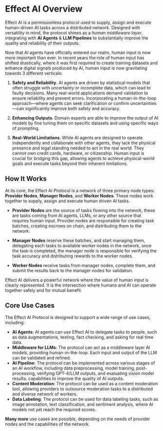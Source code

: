 # Effect AI Overview
Effect AI is a permissionless protocol used to supply, assign and execute human-driven AI tasks across a distributed network. Designed with versatility in mind, the protocol shines as a *human middleware layer*, integrating with **AI Agents** & **LLM Pipelines** to substantially improve the quality and reliability of their outputs.

Now that AI agents have officially entered our realm, human input is now more important than ever. In recent years the role of human input has shifted drastically, where it was first required to create training datasets and enhance digital signals produced by AI, human input is now gravitating towards 3 different verticals:

1. **Safety and Reliability**. AI agents are driven by statistical models that often struggle with uncertainty or incomplete data, which can lead to faulty decisions. Many real-world applications demand validation to ensure reliability and prevent errors. Incorporating a human-in-the-loop approach—where agents can seek clarification or confirm uncertainties—can significantly improve both 
safety and accuracy.

2. **Enhancing Outputs**. Domain experts are able to improve the output of AI models by fine tuning them on specific datasets and using specific ways of prompting.

3. **Real-World Limitations**. While AI agents are designed to operate independently and collaborate with other agents, they lack the physical presence and legal standing needed to act in the real world. They cannot own credit cards, hardware, or citizenship. Human input is crucial for bridging this gap, allowing agents to achieve physical-world goals and execute tasks beyond their inherent limitations.



## How It Works
At its core, the Effect AI Protocol is a network of three primary node types: **Provider Nodes**, **Manager Nodes**, and **Worker Nodes**. These nodes work together to supply, assign and execute human driven AI tasks.

- **Provider Nodes** are the source of tasks flowing into the network, these are tasks coming from AI agents, LLMs, or any other source that requires human input. Provider nodes are responsible for creating task batches, creating escrows on chain, and distributing them to the network.

- **Manager Nodes** reserve these batches, and start managing them, delegating each tasks to available worker nodes in the network, once the task is completed, the manager node is responsible for verifying the task accuracy and distributing rewards to the worker nodes.

- **Worker Nodes** receive tasks from manager nodes, complete them, and submit the results back to the manager nodes for validation. 

Effect AI delivers a powerful network where the value of human input is clearly represented. It is the intersection where humans and AI can operate together safely and for mutual benefit.

## Core Use Cases

The Effect AI Protocol is designed to support a wide range of use cases, including:

- **AI Agents**: AI agents can use Effect AI to delegate tasks to people, such as data augmentations, testing, fact checking, and asking for real time data.
- **Middleware for LLMs**: The protocol can act as a middleware layer AI models, providing human-in-the-loop. Each input and output of the LLM can be validated and refined.
- **AI Pipeline**: The protocol can be implemented across various stages of an AI workflow, including data preprocessing, model training, post-processing, verifying GPT-4/LLM outputs, and evaluating vision model results.
capabilities to improve the quality of AI outputs.
- **Content Moderation**: The protocol can be used as a content moderation tool, allowing providers to outsource moderation tasks to a distributed and diverse network of workers. 
- **Data Labeling**: The protocol can be used for data labeling tasks, such as image annotation, text classification, and sentiment analysis, where AI models not yet reach the required scores.

**Many more** use cases are possible, depending on the needs of provider nodes and the capabilities of the network. 
